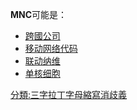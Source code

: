 '''MNC'''可能是：
*[[跨國公司|跨國公司]]
*[[Mobile_Network_Code|移动网络代码]]
*[[联动纳维|联动纳维]]
*[[单核细胞|单核细胞]]

{{disambig|T}}

[[分類:三字拉丁字母縮寫消歧義|分類:三字拉丁字母縮寫消歧義]]